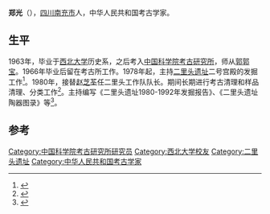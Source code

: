 '''郑光'''（{{bd|1940年||}}），[[四川|四川]][[南充市|南充市]]人，中华人民共和国考古学家。

== 生平 ==
1963年，毕业于[[西北大学_(中国)|西北大学]]历史系，之后考入[[中国科学院考古研究所|中国科学院考古研究所]]，师从[[郭郭宝|郭郭宝]]。1966年毕业后留在考古所工作。1978年起，主持[[二里头遗址|二里头遗址]]二号宫殿的发掘工作<ref>{{Cite book|title=千古学案 夏商周断代工程解密记 修订版|last=岳南编|first=|publisher=北京：[[商务印书馆|商务印书馆]]|year=2012.08|isbn=978-7-100-07198-7|location=|pages=173-174}}</ref>。1980年，接替[[赵芝荃|赵芝荃]]任二里头工作队队长。期间长期进行考古清理和样品清理、分类工作<ref>{{Cite book|title=千古学案 夏商周断代工程纪实|last=岳南著|first=|publisher=杭州：[[浙江人民出版社|浙江人民出版社]]|year=2001.08|isbn=7-213-02168-0|location=|pages=174-175}}</ref>。主持编写《二里头遗址1980-1992年发掘报告》、《二里头遗址陶器图录》等<ref>{{Cite book|title=中国当代历史学学者辞典|last=周伟洲主编|first=|publisher=西安：[[西北大学出版社|西北大学出版社]]|year=1993.12|isbn=7-5604-0630-0|location=|pages=491}}</ref>。

==参考==
{{reflist}}

[[Category:中国科学院考古研究所研究员|Category:中国科学院考古研究所研究员]]
[[Category:西北大学校友|Category:西北大学校友]]
[[Category:二里头遗址|Category:二里头遗址]]
[[Category:中华人民共和国考古学家|Category:中华人民共和国考古学家]]
